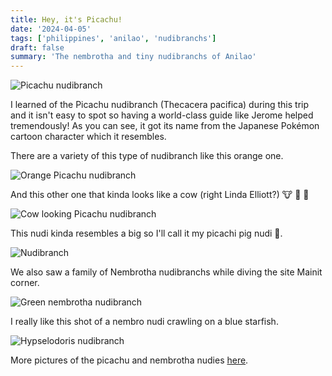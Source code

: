 ```yaml
---
title: Hey, it's Picachu!
date: '2024-04-05'
tags: ['philippines', 'anilao', 'nudibranchs']
draft: false
summary: 'The nembrotha and tiny nudibranchs of Anilao'
---
```


<Image src="/static/images/nudis/picachu.jpg" width={800} height={840} alt="Picachu nudibranch" />

I learned of the Picachu nudibranch (Thecacera pacifica) during this trip and it isn't easy to spot so having a world-class guide like Jerome helped tremendously! As you can see, it got its name from the Japanese Pokémon cartoon character which it resembles.

There are a variety of this type of nudibranch like this orange one.

<Image
  src="/static/images/nudis/picachu-orange.jpg"
  width={800}
  height={840}
  alt="Orange Picachu nudibranch"
/>

And this other one that kinda looks like a cow (right Linda Elliott?) 🐮 🤣 🤣

<Image
  src="/static/images/nudis/picachu-cow.jpg"
  width={800}
  height={840}
  alt="Cow looking Picachu nudibranch"
/>

This nudi kinda resembles a big so I'll call it my picachi pig nudi 🐷.

<Image src="/static/images/nudis/picachu-pig.jpg" width={800} height={600} alt="Nudibranch" />

We also saw a family of Nembrotha nudibranchs while diving the site Mainit corner.

<Image
  src="/static/images/nudis/nembro-nudi.jpeg"
  width={800}
  height={600}
  alt="Green nembrotha nudibranch"
/>

I really like this shot of a nembro nudi crawling on a blue starfish.

<Image
  src="/static/images/nudis/nembro-startfish-nudi.jpeg"
  width={800}
  height={600}
  alt="Hypselodoris nudibranch"
/>

More pictures of the picachu and nembrotha nudies [here](https://generosalitton.smugmug.com/AnilaoLembrothaNudis/n-N7vr4N).
